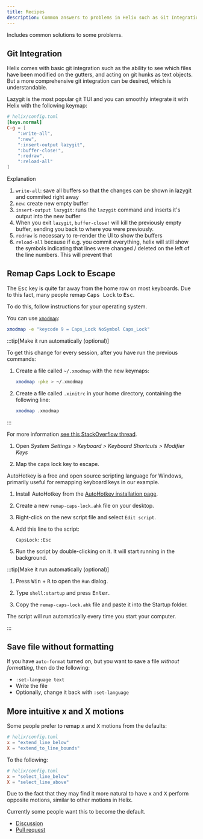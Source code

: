 ```yaml
---
title: Recipes
description: Common answers to problems in Helix such as Git Integration
---
```



Includes common solutions to some problems.

## Git Integration

Helix comes with basic git integration such as the ability to see which files have been modified on the gutters, and acting on git hunks as text objects. But a more comprehensive git integration can be desired, which is understandable.

Lazygit is the most popular git TUI and you can smoothly integrate it with Helix with the following keymap:

```toml
# helix/config.toml
[keys.normal]
C-g = [
    ":write-all",
    ":new",
    ":insert-output lazygit",
    ":buffer-close!",
    ":redraw",
    ":reload-all"
]
```

Explanation

1. `write-all`: save all buffers so that the changes can be shown in lazygit and commited right away
2. `new`: create new empty buffer
3. `insert-output lazygit`: runs the `lazygit` command and inserts it's output into the new buffer
4. When you exit `lazygit`, `buffer-close!` will kill the previously empty buffer, sending you back to where you were previously.
5. `redraw` is necessary to re-render the UI to show the buffers
6. `reload-all` because if e.g. you commit everything, helix will still show the symbols indicating that lines were changed / deleted on the left of the line numbers. This will prevent that

## Remap Caps Lock to Escape

The <kbd>Esc</kbd> key is quite far away from the home row on most keyboards. Due to this fact, many people remap <kbd>Caps Lock</kbd> to <kbd>Esc</kbd>.

To do this, follow instructions for your operating system.

<Tabs>
<TabItem label="Linux" icon="linux">

You can use [`xmodmap`](https://manpages.ubuntu.com/manpages/oracular/en/man1/xmodmap.1.html):

```sh
xmodmap -e "keycode 9 = Caps_Lock NoSymbol Caps_Lock"
```

:::tip[Make it run automatically (optional)]

To get this change for every session, after you have run the previous commands:

1. Create a file called `~/.xmodmap` with the new keymaps:

   ```sh
   xmodmap -pke > ~/.xmodmap
   ```

1. Create a file called `.xinitrc` in your home directory, containing the following line:

   ```sh
   xmodmap .xmodmap
   ```

:::

For more information [see this StackOverflow thread](https://askubuntu.com/questions/363346/how-to-permanently-switch-caps-lock-and-esc).

</TabItem>

<TabItem label="macOS" icon="apple">

<Steps>

1. Open _System Settings > Keyboard > Keyboard Shortcuts > Modifier Keys_

1. Map the caps lock key to escape.

</Steps>

</TabItem>

<TabItem label="Windows" icon="windows">

AutoHotkey is a free and open source scripting language for Windows, primarily useful for remapping keyboard keys in our example.

<Steps>

1. Install AutoHotkey from the [AutoHotkey installation page](https://www.autohotkey.com/download/).

1. Create a new `remap-caps-lock.ahk` file on your desktop.

1. Right-click on the new script file and select `Edit script`.

1. Add this line to the script:

   ```ahk
   CapsLock::Esc
   ```

1. Run the script by double-clicking on it. It will start running in the background.

</Steps>

:::tip[Make it run automatically (optional)]

<Steps>

1. Press <kbd>Win</kbd> + <kbd>R</kbd> to open the `Run` dialog.

1. Type `shell:startup` and press <kbd>Enter</kbd>.

1. Copy the `remap-caps-lock.ahk` file and paste it into the Startup folder.

</Steps>

The script will run automatically every time you start your computer.

:::

</TabItem>

</Tabs>

## Save file without formatting

If you have `auto-format` turned on, but you want to save a file _without formatting_, then do the following:

- `:set-language text`
- Write the file
- Optionally, change it back with `:set-language`

## More intuitive x and X motions

Some people prefer to remap <kbd>x</kbd> and <kbd>X</kbd> motions from the defaults:

```toml
# helix/config.toml
x = "extend_line_below"
X = "extend_to_line_bounds"
```

To the following:

```toml
# helix/config.toml
x = "select_line_below"
X = "select_line_above"
```

Due to the fact that they may find it more natural to have <kbd>x</kbd> and <kbd>X</kbd> perform opposite motions, similar to other motions in Helix.

Currently some people want this to become the default.

- [Discussion](https://github.com/helix-editor/helix/discussions/11600)
- [Pull request](https://github.com/helix-editor/helix/pull/12013)
